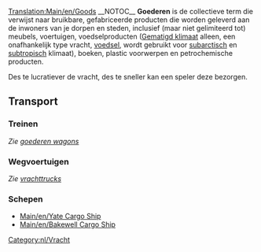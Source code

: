 [[Translation:Main/en/Goods]]{{en/-}}
{{nl/Vracht|name=Goederen
|image=Goods.png
|geproduceerd=[[Main/en/Factory|Fabriek]], [[Main/en/Oil Refinery|Olieraffinaderij]], [[Main/en/Sawmill|Zaagmolen]], [[Main/en/Printing Works|Drukkerij]]
|geaccepteerd=[[Main/nl/Gemeente|Gemeente]]
}}__NOTOC__
'''Goederen''' is de collectieve term die verwijst naar bruikbare, gefabriceerde producten die worden geleverd aan de inwoners van je dorpen en steden, inclusief (maar niet gelimiteerd tot) meubels, voertuigen, voedselproducten ([[Main/en/Klimaat/Nl#Gematigd|Gematigd klimaat]] alleen, een onafhankelijk type vracht, [[Main/nl/Voedsel|voedsel]], wordt gebruikt voor [[Main/en/Klimaat/Nl#Subarctisch|subarctisch]] en [[Main/en/Klimaat/Nl#Subtropisch|subtropisch]] klimaat), boeken, plastic voorwerpen en petrochemische producten.

Des te lucratiever de vracht, des te sneller kan een speler deze bezorgen.

==Transport==
===Treinen===
''Zie [[Main/en/Goods Van|goederen wagons]]''

===Wegvoertuigen===
''Zie [[Main/en/Goods Trucks|vrachttrucks]]''

===Schepen===
*[[Main/en/Yate Cargo Ship]]
*[[Main/en/Bakewell Cargo Ship]]

[[Category:nl/Vracht]]